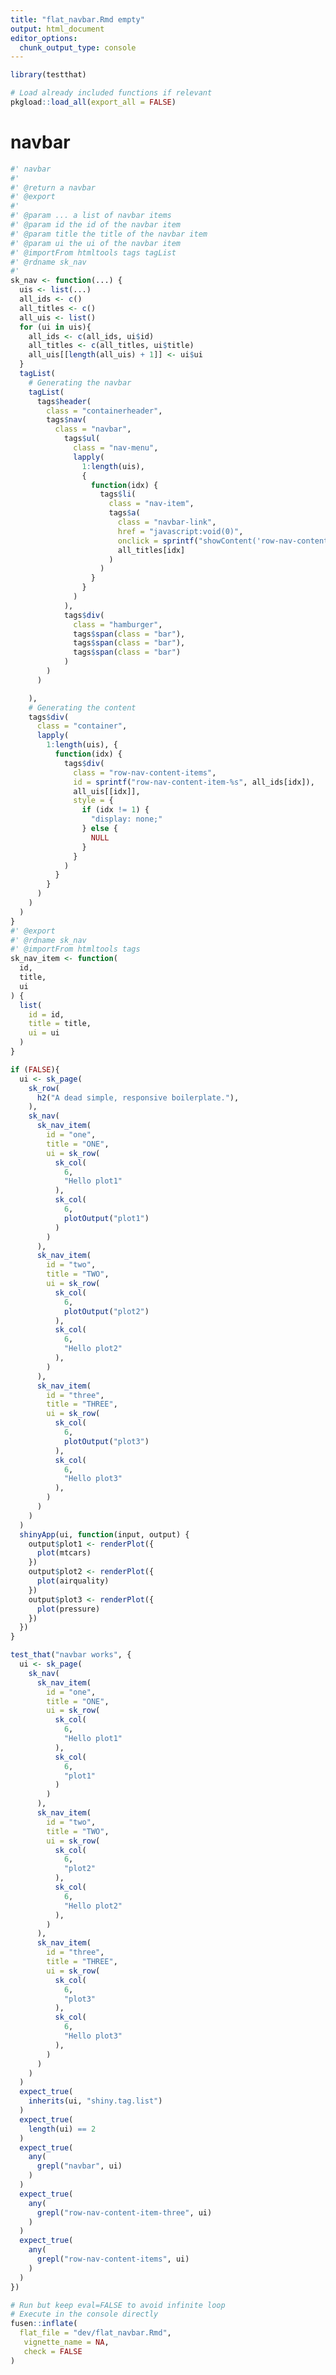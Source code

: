 ```yaml
---
title: "flat_navbar.Rmd empty"
output: html_document
editor_options:
  chunk_output_type: console
---
```


```r
library(testthat)
```

```r
# Load already included functions if relevant
pkgload::load_all(export_all = FALSE)
```

# navbar

```r
#' navbar
#'
#' @return a navbar
#' @export
#'
#' @param ... a list of navbar items
#' @param id the id of the navbar item
#' @param title the title of the navbar item
#' @param ui the ui of the navbar item
#' @importFrom htmltools tags tagList
#' @rdname sk_nav
#'
sk_nav <- function(...) {
  uis <- list(...)
  all_ids <- c()
  all_titles <- c()
  all_uis <- list()
  for (ui in uis){
    all_ids <- c(all_ids, ui$id)
    all_titles <- c(all_titles, ui$title)
    all_uis[[length(all_uis) + 1]] <- ui$ui
  }
  tagList(
    # Generating the navbar
    tagList(
      tags$header(
        class = "containerheader",
        tags$nav(
          class = "navbar",
            tags$ul(
              class = "nav-menu",
              lapply(
                1:length(uis),
                {
                  function(idx) {
                    tags$li(
                      class = "nav-item",
                      tags$a(
                        class = "navbar-link",
                        href = "javascript:void(0)",
                        onclick = sprintf("showContent('row-nav-content-item-%s', that = this)", all_ids[idx]),
                        all_titles[idx]
                      )
                    )
                  }
                }
              )
            ),
            tags$div(
              class = "hamburger",
              tags$span(class = "bar"),
              tags$span(class = "bar"),
              tags$span(class = "bar")
            )
        )
      )

    ),
    # Generating the content
    tags$div(
      class = "container",
      lapply(
        1:length(uis), {
          function(idx) {
            tags$div(
              class = "row-nav-content-items",
              id = sprintf("row-nav-content-item-%s", all_ids[idx]),
              all_uis[[idx]],
              style = {
                if (idx != 1) {
                  "display: none;"
                } else {
                  NULL
                }
              }
            )
          }
        }
      )
    )
  )
}
#' @export
#' @rdname sk_nav
#' @importFrom htmltools tags
sk_nav_item <- function(
  id,
  title,
  ui
) {
  list(
    id = id,
    title = title,
    ui = ui
  )
}

```

```r
if (FALSE){
  ui <- sk_page(
    sk_row(
      h2("A dead simple, responsive boilerplate."),
    ),
    sk_nav(
      sk_nav_item(
        id = "one",
        title = "ONE",
        ui = sk_row(
          sk_col(
            6,
            "Hello plot1"
          ),
          sk_col(
            6,
            plotOutput("plot1")
          )
        )
      ),
      sk_nav_item(
        id = "two",
        title = "TWO",
        ui = sk_row(
          sk_col(
            6,
            plotOutput("plot2")
          ),
          sk_col(
            6,
            "Hello plot2"
          ),
        )
      ),
      sk_nav_item(
        id = "three",
        title = "THREE",
        ui = sk_row(
          sk_col(
            6,
            plotOutput("plot3")
          ),
          sk_col(
            6,
            "Hello plot3"
          ),
        )
      )
    )
  )
  shinyApp(ui, function(input, output) {
    output$plot1 <- renderPlot({
      plot(mtcars)
    })
    output$plot2 <- renderPlot({
      plot(airquality)
    })
    output$plot3 <- renderPlot({
      plot(pressure)
    })
  })
}
```

```r
test_that("navbar works", {
  ui <- sk_page(
    sk_nav(
      sk_nav_item(
        id = "one",
        title = "ONE",
        ui = sk_row(
          sk_col(
            6,
            "Hello plot1"
          ),
          sk_col(
            6,
            "plot1"
          )
        )
      ),
      sk_nav_item(
        id = "two",
        title = "TWO",
        ui = sk_row(
          sk_col(
            6,
            "plot2"
          ),
          sk_col(
            6,
            "Hello plot2"
          ),
        )
      ),
      sk_nav_item(
        id = "three",
        title = "THREE",
        ui = sk_row(
          sk_col(
            6,
            "plot3"
          ),
          sk_col(
            6,
            "Hello plot3"
          ),
        )
      )
    )
  )
  expect_true(
    inherits(ui, "shiny.tag.list")
  )
  expect_true(
    length(ui) == 2
  )
  expect_true(
    any(
      grepl("navbar", ui)
    )
  )
  expect_true(
    any(
      grepl("row-nav-content-item-three", ui)
    )
  )
  expect_true(
    any(
      grepl("row-nav-content-items", ui)
    )
  )
})
```


```r
# Run but keep eval=FALSE to avoid infinite loop
# Execute in the console directly
fusen::inflate(
  flat_file = "dev/flat_navbar.Rmd",
   vignette_name = NA,
   check = FALSE
)
```

